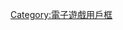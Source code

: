 {{Userbox
  |border-c = #000000
  |border-s = 1
  |id-c     = #00ffff
  |id-s     = 
  |id-fc    = #003399
  |info-s   = 9
  |info-fc  = #000000
  |id       = RO
  |info     = 這個用戶喜歡玩'''[[仙境傳說]]'''系列的遊戲。
}}<noinclude>

{{DEFAULTSORT:Ragnarok Online}}
[[Category:電子遊戲用戶框]]
</noinclude>